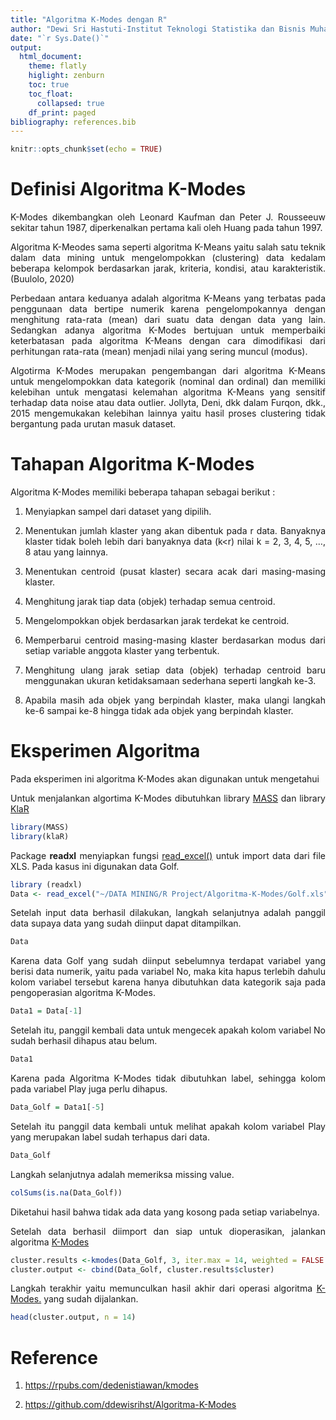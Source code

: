 ```yaml
---
title: "Algoritma K-Modes dengan R"
author: "Dewi Sri Hastuti-Institut Teknologi Statistika dan Bisnis Muhammadiyah"
date: "`r Sys.Date()`"
output: 
  html_document:
    theme: flatly
    higlight: zenburn
    toc: true
    toc_float:
      collapsed: true
    df_print: paged
bibliography: references.bib
---
```


```{=html}
<style>
body{
text-align: justify}
</style>
```
```r
knitr::opts_chunk$set(echo = TRUE)
```

# **Definisi Algoritma K-Modes**

K-Modes dikembangkan oleh Leonard Kaufman dan Peter J. Rousseeuw sekitar tahun 1987, diperkenalkan pertama kali oleh Huang pada tahun 1997.

Algoritma K-Meodes sama seperti algoritma K-Means yaitu salah satu teknik dalam data mining untuk mengelompokkan (clustering) data kedalam beberapa kelompok berdasarkan jarak, kriteria, kondisi, atau karakteristik. (Buulolo, 2020)

Perbedaan antara keduanya adalah algoritma K-Means yang terbatas pada penggunaan data bertipe numerik karena pengelompokannya dengan menghitung rata-rata (mean) dari suatu data dengan data yang lain. Sedangkan adanya algoritma K-Modes bertujuan untuk memperbaiki keterbatasan pada algoritma K-Means dengan cara dimodifikasi dari perhitungan rata-rata (mean) menjadi nilai yang sering muncul (modus).

Algotirma K-Modes merupakan pengembangan dari algoritma K-Means untuk mengelompokkan data kategorik (nominal dan ordinal) dan memiliki kelebihan untuk mengatasi kelemahan algoritma K-Means yang sensitif terhadap data noise atau data outlier. Jollyta, Deni, dkk dalam Furqon, dkk., 2015 mengemukakan kelebihan lainnya yaitu hasil proses clustering tidak bergantung pada urutan masuk dataset.

# **Tahapan Algoritma K-Modes**

Algoritma K-Modes memiliki beberapa tahapan sebagai berikut :

1.  Menyiapkan sampel dari dataset yang dipilih.

2.  Menentukan jumlah klaster yang akan dibentuk pada r data. Banyaknya klaster tidak boleh lebih dari banyaknya data (k\<r) nilai k = 2, 3, 4, 5, ..., 8 atau yang lainnya.

3.  Menentukan centroid (pusat klaster) secara acak dari masing-masing klaster.

4.  Menghitung jarak tiap data (objek) terhadap semua centroid.

5.  Mengelompokkan objek berdasarkan jarak terdekat ke centroid.

6.  Memperbarui centroid masing-masing klaster berdasarkan modus dari setiap variable anggota klaster yang terbentuk.

7.  Menghitung ulang jarak setiap data (objek) terhadap centroid baru menggunakan ukuran ketidaksamaan sederhana seperti langkah ke-3.

8.  Apabila masih ada objek yang berpindah klaster, maka ulangi langkah ke-6 sampai ke-8 hingga tidak ada objek yang berpindah klaster.

# **Eksperimen Algoritma**

Pada eksperimen ini algoritma K-Modes akan digunakan untuk mengetahui

Untuk menjalankan algortima K-Modes dibutuhkan library [MASS](https://rdrr.io/cran/MASS/) dan library [KlaR](https://rdrr.io/cran/klaR/)

```r
library(MASS)
library(klaR)
```

Package **readxl** menyiapkan fungsi [read_excel()](https://rdrr.io/cran/readxl/) untuk import data dari file XLS. Pada kasus ini digunakan data Golf.

```r
library (readxl)
Data <- read_excel("~/DATA MINING/R Project/Algoritma-K-Modes/Golf.xls", sheet = 2)
```

Setelah input data berhasil dilakukan, langkah selanjutnya adalah panggil data supaya data yang sudah diinput dapat ditampilkan.

```r
Data
```

Karena data Golf yang sudah diinput sebelumnya terdapat variabel yang berisi data numerik, yaitu pada variabel No, maka kita hapus terlebih dahulu kolom variabel tersebut karena hanya dibutuhkan data kategorik saja pada pengoperasian algoritma K-Modes.

```r
Data1 = Data[-1] 
```

Setelah itu, panggil kembali data untuk mengecek apakah kolom variabel No sudah berhasil dihapus atau belum.

```r
Data1
```
Karena pada Algoritma K-Modes tidak dibutuhkan label, sehingga kolom pada variabel Play juga perlu dihapus.

```r
Data_Golf = Data1[-5]
```

Setelah itu panggil data kembali untuk melihat apakah kolom variabel Play yang merupakan label sudah terhapus dari data.

```r
Data_Golf
```

Langkah selanjutnya adalah memeriksa missing value.

```r
colSums(is.na(Data_Golf))
```

Diketahui hasil bahwa tidak ada data yang kosong pada setiap variabelnya.

Setelah data berhasil diimport dan siap untuk dioperasikan, jalankan algoritma [K-Modes](https://www.rdocumentation.org/packages/klaR/versions/0.6-15/topics/kmodes)

```r
cluster.results <-kmodes(Data_Golf, 3, iter.max = 14, weighted = FALSE )
cluster.output <- cbind(Data_Golf, cluster.results$cluster)
```

Langkah terakhir yaitu memunculkan hasil akhir dari operasi algoritma [K-Modes.](https://www.rdocumentation.org/packages/klaR/versions/0.6-15/topics/kmodes) yang sudah dijalankan.

```r
head(cluster.output, n = 14)
```

# **Reference**
1. <https://rpubs.com/dedenistiawan/kmodes>

2. <https://github.com/ddewisrihst/Algoritma-K-Modes>